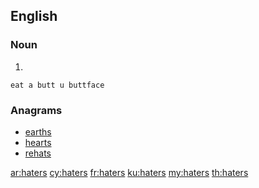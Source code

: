 ==English==

===Noun===
{{head|en|noun plural form}}

# {{plural of|hater|lang=en}}
 eat a butt u buttface

===Anagrams===
* [[earths#English|earths]]
* [[hearts#English|hearts]]
* [[rehats#English|rehats]]

[[ar:haters]]
[[cy:haters]]
[[fr:haters]]
[[ku:haters]]
[[my:haters]]
[[th:haters]]